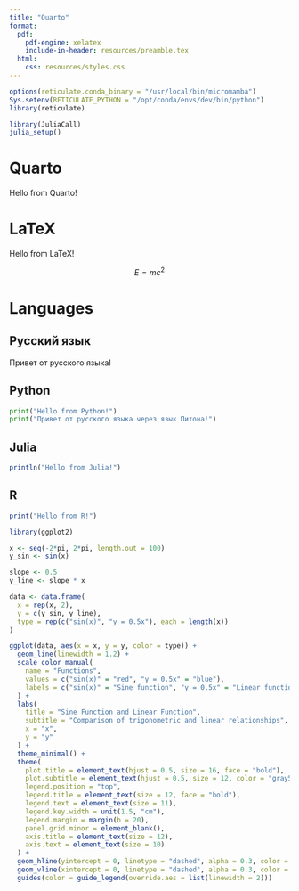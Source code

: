 ```yaml
---
title: "Quarto"
format:
  pdf:
    pdf-engine: xelatex
    include-in-header: resources/preamble.tex
  html:
    css: resources/styles.css
---
```


```r
options(reticulate.conda_binary = "/usr/local/bin/micromamba")
Sys.setenv(RETICULATE_PYTHON = "/opt/conda/envs/dev/bin/python")
library(reticulate)

library(JuliaCall)
julia_setup()
```

# Quarto
Hello from Quarto!

# LaTeX
Hello from LaTeX!

$$E=mc^2$$

# Languages

## Русский язык
Привет от русского языка!

## Python

```python
print("Hello from Python!")
print("Привет от русского языка через язык Питона!")
```

## Julia

```julia
println("Hello from Julia!")
```

## R

```r
print("Hello from R!")
```

```r
library(ggplot2)

x <- seq(-2*pi, 2*pi, length.out = 100)
y_sin <- sin(x)

slope <- 0.5
y_line <- slope * x

data <- data.frame(
  x = rep(x, 2),
  y = c(y_sin, y_line),
  type = rep(c("sin(x)", "y = 0.5x"), each = length(x))
)

ggplot(data, aes(x = x, y = y, color = type)) +
  geom_line(linewidth = 1.2) +
  scale_color_manual(
    name = "Functions",
    values = c("sin(x)" = "red", "y = 0.5x" = "blue"),
    labels = c("sin(x)" = "Sine function", "y = 0.5x" = "Linear function")
  ) +
  labs(
    title = "Sine Function and Linear Function",
    subtitle = "Comparison of trigonometric and linear relationships",
    x = "x",
    y = "y"
  ) +
  theme_minimal() +
  theme(
    plot.title = element_text(hjust = 0.5, size = 16, face = "bold"),
    plot.subtitle = element_text(hjust = 0.5, size = 12, color = "gray50"),
    legend.position = "top",
    legend.title = element_text(size = 12, face = "bold"),
    legend.text = element_text(size = 11),
    legend.key.width = unit(1.5, "cm"),
    legend.margin = margin(b = 20),
    panel.grid.minor = element_blank(),
    axis.title = element_text(size = 12),
    axis.text = element_text(size = 10)
  ) +
  geom_hline(yintercept = 0, linetype = "dashed", alpha = 0.3, color = "gray60") +
  geom_vline(xintercept = 0, linetype = "dashed", alpha = 0.3, color = "gray60") +
  guides(color = guide_legend(override.aes = list(linewidth = 2)))
```